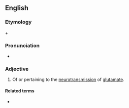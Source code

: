 ==English==

===Etymology===
{{m|en|glutamate}} + {{m|en|-ergic}}

===Pronunciation===
* {{a|GenAm}} {{IPA|/ɡlutəməˈtɝdʒɪk/|lang=en}}

===Adjective===
{{en-adj}}

# {{lb|en|biochemistry|neurology}} Of or pertaining to the [[neurotransmission]] of [[glutamate]].

====Related terms====
* {{l|en|cholinergic}}